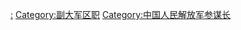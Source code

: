 [[Category:中国人民解放军各大军区军官|:]]
[[Category:副大军区职|Category:副大军区职]]
[[Category:中国人民解放军参谋长|Category:中国人民解放军参谋长]]